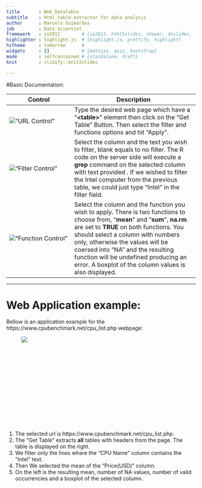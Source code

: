 ```yaml
---
title       : Web DataTable
subtitle    : Html table extractor for data analysis
author      : Marcelo Guimarães
job         : Data Scientist
framework   : io2012        # {io2012, html5slides, shower, dzslides, ...}
highlighter : highlight.js  # {highlight.js, prettify, highlight}
hitheme     : tomorrow      #
widgets     : []            # {mathjax, quiz, bootstrap}
mode        : selfcontained # {standalone, draft}
knit        : slidify::knit2slides

---
```


#Basic Documentation:

Control|Description
-------------------|------------------------------------
        !["URL Control" ](assets/img/url.png)  | Type the desired web page which have a "**\<table\>**"  element then click on the "Get Table" Button. Then select the filter and functions options and hit "Apply".
!["Filter Control" ](assets/img/filter.png)                   |  Select the column and the text you wish to filter, blank equals to no filter. The R code on the server side will execute a **grep** command on the selected column with text provided . If we wished to filter the Intel computer from the previous table, we could just type "Intel" in the filter field.
!["Function Control" ](assets/img/functions.png)                   |  Select the column and the function you wish to apply. There is two functions to choose from, "**mean**" and "**sum**", **na.rm** are set to **TRUE** on both functions. You should select a column with numbers only, otherwise the values will be coersed into "NA" and the resulting function will be undefined producing an error. A boxplot of the column values is also displayed.

---

# Web Application example:

Bellow is an application example for the https://www.cpubenchmark.net/cpu_list.php webpage:
<!--/html_preserve-->
<style>
.scrollable{
width: 850px !important;
height: 250px !important;
margin-left: 8%;
}
</style>
<div class="scrollable" style="overflow: auto">
<img src="loaded.png"></img>
</div>
<!--/html_preserve-->

 1. The selected url is  https://www.cpubenchmark.net/cpu_list.php.
 2. The "Get Table" extracts **all** tables with headers from the page. The table is displayed on the right.
 3. We filter only the lines where the "CPU Name" column contains the "Intel" text.
 4. Then We selected the mean of the "Price(USD)" column. 
 5. On the left is the resulting mean, number of NA values, number of valid occurrencies and a boxplot of the selected column.
